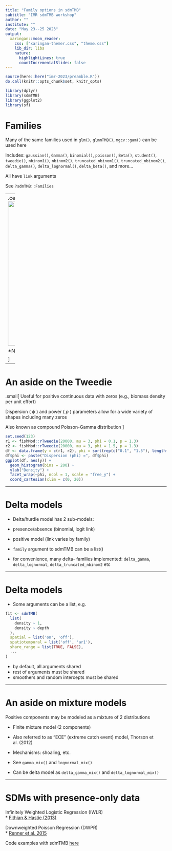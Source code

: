 ```yaml
---
title: "Family options in sdmTMB"
subtitle: "IMR sdmTMB workshop"
author: ""
institute: ""
date: "May 23--25 2023"
output:
  xaringan::moon_reader:
    css: ["xaringan-themer.css", "theme.css"]
    lib_dir: libs
    nature:
      highlightLines: true
      countIncrementalSlides: false
---
```


<!-- Build with: xaringan::inf_mr() -->

```r
source(here::here("imr-2023/preamble.R"))
do.call(knitr::opts_chunk$set, knitr_opts)
```

```r
library(dplyr)
library(sdmTMB)
library(ggplot2)
library(sf)
```

# Families

Many of the same families used in `glm()`, `glmmTMB()`, `mgcv::gam()` can be used here

Includes:
  `gaussian()`, `Gamma()`, 
  `binomial()`, `poisson()`, `Beta()`, 
  `student()`, `tweedie()`, 
  `nbinom1()`, `nbinom2()`,
  `truncated_nbinom1()`, `truncated_nbinom2()`,
  `delta_gamma()`, `delta_lognormal()`, `delta_beta()`, and more...
  
All have `link` arguments
  
See `?sdmTMB::Families`

---
<!-- These are exported dimensions from Powerpoint * 80% -->
.center[
<img src="images/family_diagram.png" width="800px" height = "450px"/>
 
*New distributions continue to be added  

]

---

# An aside on the Tweedie

.small[
Useful for positive continuous data with zeros (e.g., biomass density per unit effort) 

Dispersion ( $\phi$ ) and power ( $p$ ) parameters allow for a wide variety of shapes including many zeros

Also known as compound Poisson-Gamma distribution
]

```r
set.seed(123)
r1 <- fishMod::rTweedie(20000, mu = 3, phi = 0.1, p = 1.3)
r2 <- fishMod::rTweedie(20000, mu = 3, phi = 1.5, p = 1.3)
df <- data.frame(y = c(r1, r2), phi = sort(rep(c("0.1", "1.5"), length(r1))))
df$phi <- paste("Dispersion (phi) =", df$phi)
ggplot(df, aes(y)) +
  geom_histogram(bins = 200) +
  ylab("Density") +
  facet_wrap(~phi, ncol = 1, scale = "free_y") +
  coord_cartesian(xlim = c(0, 20))
```

---

# Delta models  

* Delta/hurdle model has 2 sub-models:
- presence/absence (binomial, logit link)  
- positive model (link varies by family)  

* `family` argument to sdmTMB can be a list()  
- for convenience, many delta- families implemented: `delta_gamma`, `delta_lognormal`, `delta_truncated_nbinom2` etc  

---

# Delta models

* Some arguments can be a list, e.g.
```r
fit <- sdmTMB(
  list(
    density ~ 1, 
    density ~ depth
  ),
  spatial = list('on', 'off'),  
  spatiotemporal = list('off', 'ar1'), 
  share_range = list(TRUE, FALSE),
  ...
)
```

* by default, all arguments shared  
* rest of arguments must be shared  
* smoothers and random intercepts must be shared

---

# An aside on mixture models

Positive components may be modeled as a mixture of 2 distributions

* Finite mixture model (2 components)  

* Also referred to as "ECE" (extreme catch event) model, Thorson et al. (2012)  

* Mechanisms: shoaling, etc.  

* See `gamma_mix()` and `lognormal_mix()`

* Can be delta model as `delta_gamma_mix()` and `delta_lognormal_mix()`

---

# SDMs with presence-only data

Infinitely Weighted Logistic Regression (IWLR)  
* [Fithian & Hastie (2013)](https://doi.org/10.1214/13-AOAS667)  

Downweighted Poisson Regression (DWPR)  
* [Renner et al. 2015](https://doi.org/10.1111/2041-210X.12352) 

Code examples with sdmTMB [here](https://github.com/pbs-assess/sdmTMB/blob/main/scratch/julia-vignettes/presence_absence.Rmd)
